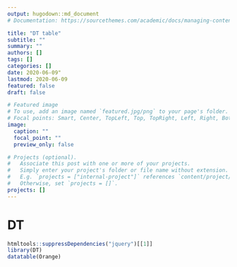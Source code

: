 ```yaml
---
output: hugodown::md_document
# Documentation: https://sourcethemes.com/academic/docs/managing-content/

title: "DT table"
subtitle: ""
summary: ""
authors: []
tags: []
categories: []
date: 2020-06-09"
lastmod: 2020-06-09
featured: false
draft: false

# Featured image
# To use, add an image named `featured.jpg/png` to your page's folder.
# Focal points: Smart, Center, TopLeft, Top, TopRight, Left, Right, BottomLeft, Bottom, BottomRight.
image:
  caption: ""
  focal_point: ""
  preview_only: false

# Projects (optional).
#   Associate this post with one or more of your projects.
#   Simply enter your project's folder or file name without extension.
#   E.g. `projects = ["internal-project"]` references `content/project/deep-learning/index.md`.
#   Otherwise, set `projects = []`.
projects: []
---
```




# DT

```r
htmltools::suppressDependencies("jquery")[[1]]
library(DT)
datatable(Orange)
```
